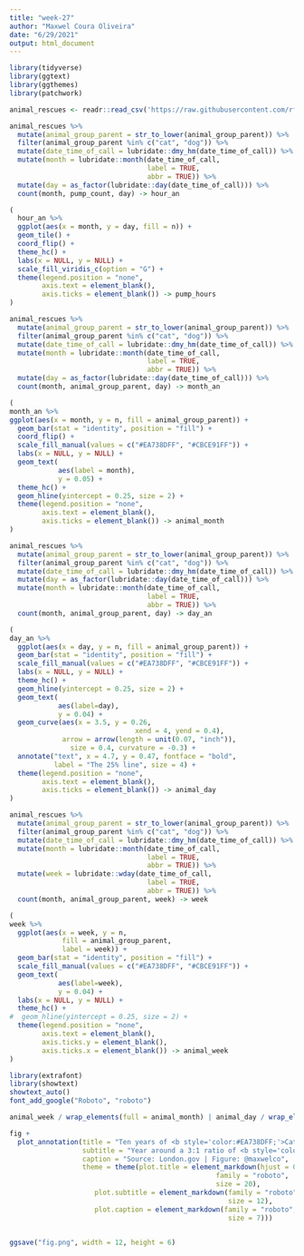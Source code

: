 ```yaml
---
title: "week-27"
author: "Maxwel Coura Oliveira"
date: "6/29/2021"
output: html_document
---
```



```r
library(tidyverse)
library(ggtext)
library(ggthemes)
library(patchwork)
```



```r
animal_rescues <- readr::read_csv('https://raw.githubusercontent.com/rfordatascience/tidytuesday/master/data/2021/2021-06-29/animal_rescues.csv')
```





```r
animal_rescues %>% 
  mutate(animal_group_parent = str_to_lower(animal_group_parent)) %>% 
  filter(animal_group_parent %in% c("cat", "dog")) %>% 
  mutate(date_time_of_call = lubridate::dmy_hm(date_time_of_call)) %>%
  mutate(month = lubridate::month(date_time_of_call,
                                  label = TRUE,
                                  abbr = TRUE)) %>% 
  mutate(day = as_factor(lubridate::day(date_time_of_call))) %>% 
  count(month, pump_count, day) -> hour_an
```


```r
(
  hour_an %>% 
  ggplot(aes(x = month, y = day, fill = n)) +
  geom_tile() +
  coord_flip() +
  theme_hc() + 
  labs(x = NULL, y = NULL) +
  scale_fill_viridis_c(option = "G") +
  theme(legend.position = "none",
        axis.text = element_blank(),
        axis.ticks = element_blank()) -> pump_hours
)
```


```r
animal_rescues %>% 
  mutate(animal_group_parent = str_to_lower(animal_group_parent)) %>% 
  filter(animal_group_parent %in% c("cat", "dog")) %>% 
  mutate(date_time_of_call = lubridate::dmy_hm(date_time_of_call)) %>%
  mutate(month = lubridate::month(date_time_of_call,
                                  label = TRUE,
                                  abbr = TRUE)) %>% 
  mutate(day = as_factor(lubridate::day(date_time_of_call))) %>% 
  count(month, animal_group_parent, day) -> month_an
```


```r
(
month_an %>% 
ggplot(aes(x = month, y = n, fill = animal_group_parent)) +
  geom_bar(stat = "identity", position = "fill") +
  coord_flip() +
  scale_fill_manual(values = c("#EA738DFF", "#CBCE91FF")) +
  labs(x = NULL, y = NULL) +
  geom_text(
            aes(label = month), 
            y = 0.05) +
  theme_hc() +
  geom_hline(yintercept = 0.25, size = 2) +
  theme(legend.position = "none",
        axis.text = element_blank(),
        axis.ticks = element_blank()) -> animal_month
)
```


```r
animal_rescues %>% 
  mutate(animal_group_parent = str_to_lower(animal_group_parent)) %>% 
  filter(animal_group_parent %in% c("cat", "dog")) %>% 
  mutate(date_time_of_call = lubridate::dmy_hm(date_time_of_call)) %>%
  mutate(day = as_factor(lubridate::day(date_time_of_call))) %>% 
  mutate(month = lubridate::month(date_time_of_call,
                                  label = TRUE,
                                  abbr = TRUE)) %>% 
  count(month, animal_group_parent, day) -> day_an
```


```r
(
day_an %>% 
  ggplot(aes(x = day, y = n, fill = animal_group_parent)) +
  geom_bar(stat = "identity", position = "fill") +
  scale_fill_manual(values = c("#EA738DFF", "#CBCE91FF")) +
  labs(x = NULL, y = NULL) +
  theme_hc() +
  geom_hline(yintercept = 0.25, size = 2) +
  geom_text(
            aes(label=day), 
            y = 0.04) +
  geom_curve(aes(x = 3.5, y = 0.26, 
                               xend = 4, yend = 0.4),
             arrow = arrow(length = unit(0.07, "inch")), 
               size = 0.4, curvature = -0.3) +
  annotate("text", x = 4.7, y = 0.47, fontface = "bold",
           label = "The 25% line", size = 4) +
  theme(legend.position = "none",
        axis.text = element_blank(),
        axis.ticks = element_blank()) -> animal_day
)
```

```r
animal_rescues %>% 
  mutate(animal_group_parent = str_to_lower(animal_group_parent)) %>% 
  filter(animal_group_parent %in% c("cat", "dog")) %>% 
  mutate(date_time_of_call = lubridate::dmy_hm(date_time_of_call)) %>%
  mutate(month = lubridate::month(date_time_of_call,
                                  label = TRUE,
                                  abbr = TRUE)) %>% 
  mutate(week = lubridate::wday(date_time_of_call,
                                  label = TRUE,
                                  abbr = TRUE)) %>% 
  count(month, animal_group_parent, week) -> week
```


```r
(
week %>% 
  ggplot(aes(x = week, y = n, 
             fill = animal_group_parent, 
             label = week)) +
  geom_bar(stat = "identity", position = "fill") +
  scale_fill_manual(values = c("#EA738DFF", "#CBCE91FF")) +
  geom_text(
            aes(label=week), 
            y = 0.04) +
  labs(x = NULL, y = NULL) +
  theme_hc() +
#  geom_hline(yintercept = 0.25, size = 2) +
  theme(legend.position = "none",
        axis.text = element_blank(),
        axis.ticks.y = element_blank(),
        axis.ticks.x = element_blank()) -> animal_week
)
```

```r
library(extrafont)
library(showtext)
showtext_auto()
font_add_google("Roboto", "roboto") 
```


       

```r
animal_week / wrap_elements(full = animal_month) | animal_day / wrap_elements(full =pump_hours) -> fig
```


```r
fig +
  plot_annotation(title = "Ten years of <b style='color:#EA738DFF;'>Cats</b> and <b style='color:#CBCE91FF;'>dogs</b> rescues in **London**",
                  subtitle = "Year around a 3:1 ratio of <b style='color:#EA738DFF;'>cats</b> to <b style='color:#CBCE91FF;'>dogs</b> are rescued, except to warm and cold months <br>Rescued <b style='color:#EA738DFF;'>cats</b> slightly increased in warmer months, which demanded <b style='color:#c0e9d5;'>more truck pump hours</b>", 
                  caption = "Source: London.gov | Figure: @maxwelco",
                  theme = theme(plot.title = element_markdown(hjust = 0, 
                                                   family = "roboto",
                                                   size = 20),
                     plot.subtitle = element_markdown(family = "roboto",
                                                      size = 12),
                     plot.caption = element_markdown(family = "roboto",
                                                      size = 7)))


ggsave("fig.png", width = 12, height = 6)
```

